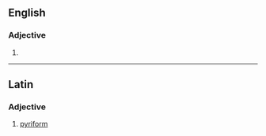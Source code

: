 ==English==

===Adjective===
{{en-adj}}

# {{alternative form of|pyriform}}
----

==Latin==
{{wikipedia}}
===Adjective===
{{head|la|adjective}}

# [[pyriform]]